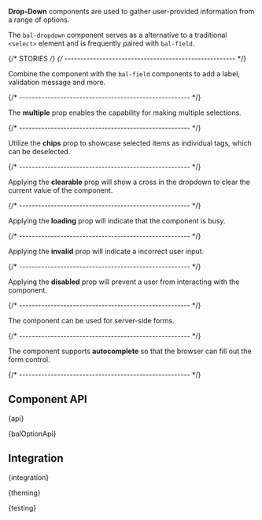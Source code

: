 
<Meta of={DropDownStories} />

<StoryHeading of={DropDownStories.Basic} hidden></StoryHeading>

<Banner of={DropDownStories} />

<Lead>**Drop-Down** components are used to gather user-provided information from a range of options.</Lead>

The `bal-dropdown` component serves as a alternative to a traditional `<select>` element and is
frequently paired with `bal-field`.

<Canvas of={DropDownStories.Basic} sourceState="shown" className="has-visible-overflow" />

<PlaygroundBar of={DropDownStories.Basic}></PlaygroundBar>

{/* STORIES */}
{/* ------------------------------------------------------ */}

<StoryHeading of={DropDownStories.FieldControl}></StoryHeading>

Combine the component with the `bal-field` components to add a label, validation message and more.

<Canvas of={DropDownStories.FieldControl} className="has-visible-overflow" />

{/* ------------------------------------------------------ */}

<StoryHeading of={DropDownStories.Multiple}></StoryHeading>

The **multiple** prop enables the capability for making multiple selections.

<Canvas of={DropDownStories.Multiple} className="has-visible-overflow" />

{/* ------------------------------------------------------ */}

<StoryHeading of={DropDownStories.MultipleWithChips}></StoryHeading>

Utilize the **chips** prop to showcase selected items as individual tags, which can be deselected.

<Canvas of={DropDownStories.MultipleWithChips} className="has-visible-overflow" />

{/* ------------------------------------------------------ */}

<StoryHeading of={DropDownStories.Clearable}></StoryHeading>

Applying the **clearable** prop will show a cross in the dropdown to clear the current value of the component.

<Canvas of={DropDownStories.Clearable} className="has-visible-overflow" />

{/* ------------------------------------------------------ */}

<StoryHeading of={DropDownStories.Loading}></StoryHeading>

Applying the **loading** prop will indicate that the component is busy.

<Canvas of={DropDownStories.Loading} className="has-visible-overflow" />

{/* ------------------------------------------------------ */}

<StoryHeading of={DropDownStories.Invalid}></StoryHeading>

Applying the **invalid** prop will indicate a incorrect user input.

<Canvas of={DropDownStories.Invalid} className="has-visible-overflow" />

{/* ------------------------------------------------------ */}

<StoryHeading of={DropDownStories.Disabled}></StoryHeading>

Applying the **disabled** prop will prevent a user from interacting with the component.

<Canvas of={DropDownStories.Disabled} className="has-visible-overflow" />

{/* ------------------------------------------------------ */}

<StoryHeading of={DropDownStories.FormReset}></StoryHeading>

The component can be used for server-side forms.

<Canvas of={DropDownStories.FormReset} className="has-visible-overflow" />

{/* ------------------------------------------------------ */}

<StoryHeading of={DropDownStories.Autocomplete}></StoryHeading>

The component supports **autocomplete** so that the browser can fill out the form control.

<Canvas of={DropDownStories.Autocomplete} className="has-visible-overflow" />

{/* ------------------------------------------------------ */}

## Component API


<Markdown>{api}</Markdown>


<Markdown>{balOptionApi}</Markdown>

## Integration


<Markdown>{integration}</Markdown>


<Markdown>{theming}</Markdown>


<Markdown>{testing}</Markdown>

<Footer />
